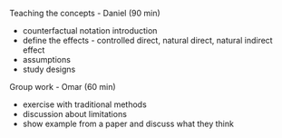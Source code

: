 Teaching the concepts - Daniel (90 min)

- counterfactual notation introduction
- define the effects - controlled direct, natural direct, natural indirect effect
- assumptions
- study designs

Group work - Omar (60 min)

- exercise with traditional methods
- discussion about limitations
- show example from a paper and discuss what they think
